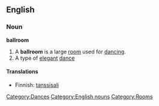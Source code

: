 ==English==
{{wikipedia}}
===Noun===
'''ballroom'''
# A '''ballroom''' is a large [[room]] used for [[dance|dancing]].
# A type of [[elegant]] [[dance]]

====Translations====
*Finnish: [[tanssisali]]

[[Category:Dances]]
[[Category:English nouns]]
[[Category:Rooms]]